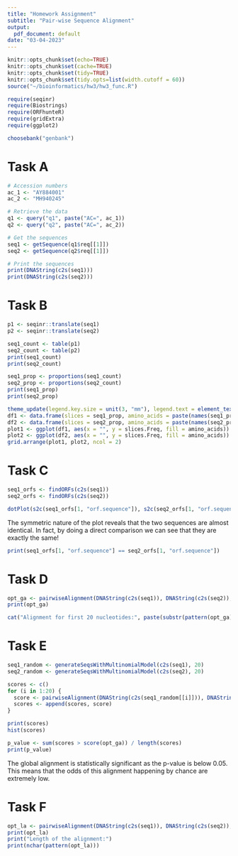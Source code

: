 ```yaml
---
title: "Homework Assignment"
subtitle: "Pair-wise Sequence Alignment"
output:
  pdf_document: default
date: "03-04-2023"
---
```


```r
knitr::opts_chunk$set(echo=TRUE)
knitr::opts_chunk$set(cache=TRUE)
knitr::opts_chunk$set(tidy=TRUE)
knitr::opts_chunk$set(tidy.opts=list(width.cutoff = 60))
source("~/bioinformatics/hw3/hw3_func.R")

require(seqinr)
require(Biostrings)
require(ORFhunteR)
require(gridExtra)
require(ggplot2)

choosebank("genbank")
```

# Task A
```r
# Accession numbers
ac_1 <- "AY884001"
ac_2 <- "MH940245"

# Retrieve the data
q1 <- query("q1", paste("AC=", ac_1))
q2 <- query("q2", paste("AC=", ac_2))

# Get the sequences
seq1 <- getSequence(q1$req[[1]])
seq2 <- getSequence(q2$req[[1]])

# Print the sequences
print(DNAString(c2s(seq1)))
print(DNAString(c2s(seq2)))
```

# Task B
```r
p1 <- seqinr::translate(seq1)
p2 <- seqinr::translate(seq2)

seq1_count <- table(p1)
seq2_count <- table(p2)
print(seq1_count)
print(seq2_count)

seq1_prop <- proportions(seq1_count)
seq2_prop <- proportions(seq2_count)
print(seq1_prop)
print(seq2_prop)

theme_update(legend.key.size = unit(3, "mm"), legend.text = element_text(size = 6), axis.text = element_blank(), axis.ticks = element_blank(), panel.grid  = element_blank())
df1 <- data.frame(slices = seq1_prop, amino_acids = paste(names(seq1_prop), "=", round(seq1_prop * 100, 2), "%", sep = ""))
df2 <- data.frame(slices = seq2_prop, amino_acids = paste(names(seq2_prop), "=", round(seq2_prop * 100, 2), "%", sep = ""))
plot1 <- ggplot(df1, aes(x = "", y = slices.Freq, fill = amino_acids)) + geom_bar(stat = "identity", width = 1) + coord_polar("y", start = 0) + ggtitle(ac_1) + xlab("") + ylab("") + guides(fill = guide_legend(title = NULL))
plot2 <- ggplot(df2, aes(x = "", y = slices.Freq, fill = amino_acids)) + geom_bar(stat = "identity", width = 1) + coord_polar("y", start = 0) + ggtitle(ac_2) + xlab("") + ylab("") + guides(fill = guide_legend(title = NULL))
grid.arrange(plot1, plot2, ncol = 2)
```


# Task C
```r
seq1_orfs <- findORFs(c2s(seq1))
seq2_orfs <- findORFs(c2s(seq2))

dotPlot(s2c(seq1_orfs[1, "orf.sequence"]), s2c(seq2_orfs[1, "orf.sequence"]), xlab = ac_1, ylab = ac_2)
```

The symmetric nature of the plot reveals that the two sequences are almost identical. In fact, by doing a direct comparison
we can see that they are exactly the same!
```r
print(seq1_orfs[1, "orf.sequence"] == seq2_orfs[1, "orf.sequence"])
```


# Task D
```r
opt_ga <- pairwiseAlignment(DNAString(c2s(seq1)), DNAString(c2s(seq2)), type = "global", substitutionMatrix = nucleotideSubstitutionMatrix(match = 2, mismatch = -1, baseOnly = TRUE), gapOpening = 0, gapExtension = -2)
print(opt_ga)

cat("Alignment for first 20 nucleotides:", paste(substr(pattern(opt_ga), 1, 20), substr(subject(opt_ga), 1, 20), sep = '\n'), sep = "\n")
```

# Task E
```r
seq1_random <- generateSeqsWithMultinomialModel(c2s(seq1), 20)
seq2_random <- generateSeqsWithMultinomialModel(c2s(seq2), 20)

scores <- c()
for (i in 1:20) {
  score <- pairwiseAlignment(DNAString(c2s(seq1_random[[i]])), DNAString(c2s(seq2_random[[i]])), type = "global", substitutionMatrix = nucleotideSubstitutionMatrix(match = 2, mismatch = -1, baseOnly = TRUE), gapOpening = 0, gapExtension = -2, scoreOnly = TRUE)
  scores <- append(scores, score)
}

print(scores)
hist(scores)

p_value <- sum(scores > score(opt_ga)) / length(scores)
print(p_value)
```
The global alignment is statistically significant as the p-value is below 0.05. This means that the odds of this alignment 
happening by chance are extremely low.

# Task F
```r
opt_la <- pairwiseAlignment(DNAString(c2s(seq1)), DNAString(c2s(seq2)), type = "local", substitutionMatrix = nucleotideSubstitutionMatrix(match = 3, mismatch = -2, baseOnly = TRUE), gapOpening = -4, gapExtension = -2)
print(opt_la)
print("Length of the alignment:")
print(nchar(pattern(opt_la)))
```
